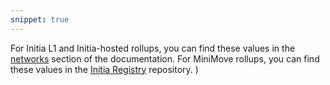 ```yaml
---
snippet: true
---
```


  <Info>
    For Initia L1 and Initia-hosted rollups, you can find these values in the <a href="/resources/developer/networks/">networks</a> section of the documentation. For MiniMove rollups, you can find these values in the <a href="https://github.com/initia-labs/initia-registry/tree/main">Initia Registry</a> repository.
  </Info>
)
